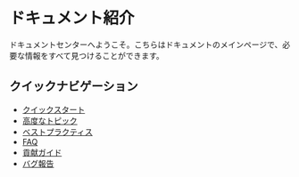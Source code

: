 # ドキュメント紹介

ドキュメントセンターへようこそ。こちらはドキュメントのメインページで、必要な情報をすべて見つけることができます。

## クイックナビゲーション

- [クイックスタート](/docs/quick_start)
- [高度なトピック](/docs/advance_api)
- [ベストプラクティス](/docs/best_practices)
- [FAQ](/docs/FAQ)
- [貢献ガイド](/docs/contribution)
- [バグ報告](/docs/bug) 